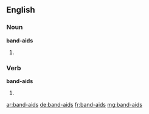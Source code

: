 ==English==

===Noun===
'''band-aids'''

# {{plural of|band-aid}}

===Verb===
'''band-aids'''

# {{en-third-person singular of|band-aid}}

[[ar:band-aids]]
[[de:band-aids]]
[[fr:band-aids]]
[[mg:band-aids]]